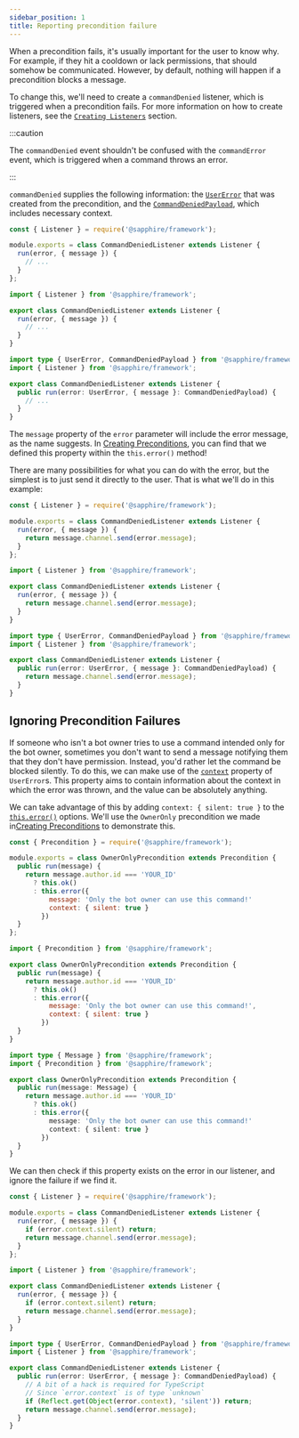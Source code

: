```yaml
---
sidebar_position: 1
title: Reporting precondition failure
---
```



When a precondition fails, it's usually important for the user to know why. For example, if they hit a cooldown or lack
permissions, that should somehow be communicated. However, by default, nothing will happen if a precondition blocks a
message.

To change this, we'll need to create a `commandDenied` listener, which is triggered when a precondition fails. For more
information on how to create listeners, see the [`Creating Listeners`][listeners] section.

:::caution

The `commandDenied` event shouldn't be confused with the `commandError` event, which is triggered when a command throws
an error.

:::

`commandDenied` supplies the following information: the [`UserError`][error] that was created from the precondition, and
the [`CommandDeniedPayload`][payload], which includes necessary context.

<Tabs groupId="language-choice">
<TabItem value="javascript" label="JavaScript" default>

```javascript
const { Listener } = require('@sapphire/framework');

module.exports = class CommandDeniedListener extends Listener {
  run(error, { message }) {
    // ...
  }
};
```

</TabItem>
<TabItem value="ESM" label="ESM">

```javascript
import { Listener } from '@sapphire/framework';

export class CommandDeniedListener extends Listener {
  run(error, { message }) {
    // ...
  }
}
```

</TabItem>
<TabItem value="typescript" label="TypeScript">

```typescript
import type { UserError, CommandDeniedPayload } from '@sapphire/framework';
import { Listener } from '@sapphire/framework';

export class CommandDeniedListener extends Listener {
  public run(error: UserError, { message }: CommandDeniedPayload) {
    // ...
  }
}
```

</TabItem>
</Tabs>

The `message` property of the `error` parameter will include the error message, as the name suggests. In [Creating
Preconditions][creating-preconditions], you can find that we defined this property within the `this.error()` method!

There are many possibilities for what you can do with the error, but the simplest is to just send it directly to the
user. That is what we'll do in this example:

<Tabs groupId="language-choice">
<TabItem value="javascript" label="JavaScript" default>

```javascript {5}
const { Listener } = require('@sapphire/framework');

module.exports = class CommandDeniedListener extends Listener {
  run(error, { message }) {
    return message.channel.send(error.message);
  }
};
```

</TabItem>
<TabItem value="ESM" label="ESM">

```javascript {5}
import { Listener } from '@sapphire/framework';

export class CommandDeniedListener extends Listener {
  run(error, { message }) {
    return message.channel.send(error.message);
  }
}
```

</TabItem>
<TabItem value="typescript" label="TypeScript">

```typescript {6}
import type { UserError, CommandDeniedPayload } from '@sapphire/framework';
import { Listener } from '@sapphire/framework';

export class CommandDeniedListener extends Listener {
  public run(error: UserError, { message }: CommandDeniedPayload) {
    return message.channel.send(error.message);
  }
}
```

</TabItem>
</Tabs>

## Ignoring Precondition Failures

If someone who isn't a bot owner tries to use a command intended only for the bot owner, sometimes you don't want to
send a message notifying them that they don't have permission. Instead, you'd rather let the command be blocked
silently. To do this, we can make use of the [`context`][context] property of `UserError`s. This property aims to
contain information about the context in which the error was thrown, and the value can be absolutely anything.

We can take advantage of this by adding `context: { silent: true }` to the [`this.error()`][preconditionerror] options.
We'll use the `OwnerOnly` precondition we made in[Creating Preconditions][creating-preconditions] to demonstrate this.

<Tabs groupId="language-choice">
<TabItem value="javascript" label="JavaScript" default>

```javascript {9}
const { Precondition } = require('@sapphire/framework');

module.exports = class OwnerOnlyPrecondition extends Precondition {
  public run(message) {
    return message.author.id === 'YOUR_ID'
      ? this.ok()
      : this.error({
          message: 'Only the bot owner can use this command!'
          context: { silent: true }
        })
  }
};
```

</TabItem>
<TabItem value="ESM" label="ESM">

```javascript {9}
import { Precondition } from '@sapphire/framework';

export class OwnerOnlyPrecondition extends Precondition {
  public run(message) {
    return message.author.id === 'YOUR_ID'
      ? this.ok()
      : this.error({
          message: 'Only the bot owner can use this command!',
          context: { silent: true }
        })
  }
}
```

</TabItem>
<TabItem value="typescript" label="TypeScript">

```typescript {10}
import type { Message } from '@sapphire/framework';
import { Precondition } from '@sapphire/framework';

export class OwnerOnlyPrecondition extends Precondition {
  public run(message: Message) {
    return message.author.id === 'YOUR_ID'
      ? this.ok()
      : this.error({
          message: 'Only the bot owner can use this command!'
          context: { silent: true }
        })
  }
}
```

</TabItem>
</Tabs>

We can then check if this property exists on the error in our listener, and ignore the failure if we find it.

<Tabs groupId="language-choice">
<TabItem value="javascript" label="JavaScript" default>

```javascript {5}
const { Listener } = require('@sapphire/framework');

module.exports = class CommandDeniedListener extends Listener {
  run(error, { message }) {
    if (error.context.silent) return;
    return message.channel.send(error.message);
  }
};
```

</TabItem>
<TabItem value="ESM" label="ESM">

```javascript {5}
import { Listener } from '@sapphire/framework';

export class CommandDeniedListener extends Listener {
  run(error, { message }) {
    if (error.context.silent) return;
    return message.channel.send(error.message);
  }
}
```

</TabItem>
<TabItem value="typescript" label="TypeScript">

```typescript {8}
import type { UserError, CommandDeniedPayload } from '@sapphire/framework';
import { Listener } from '@sapphire/framework';

export class CommandDeniedListener extends Listener {
  public run(error: UserError, { message }: CommandDeniedPayload) {
    // A bit of a hack is required for TypeScript
    // Since `error.context` is of type `unknown`
    if (Reflect.get(Object(error.context), 'silent')) return;
    return message.channel.send(error.message);
  }
}
```

</TabItem>
</Tabs>

[listeners]: ../listeners/creating-your-own-listeners
[error]: ../../Documentation/api-framework/classes/UserError
[payload]: ../../Documentation/api-framework/interfaces/CommandDeniedPayload
[context]: ../../Documentation/api-framework/classes/UserError#context
[preconditionerror]: ../../Documentation/api-framework/classes/Precondition#error
[creating-preconditions]: ./creating-your-own-preconditions

